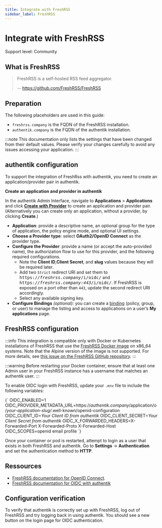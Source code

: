 ```yaml
---
title: Integrate with FreshRSS
sidebar_label: FreshRSS
---
```



# Integrate with FreshRSS

<span class="badge badge--secondary">Support level: Community</span>

## What is FreshRSS

> FreshRSS is a self-hosted RSS feed aggregator.
>
> -- https://github.com/FreshRSS/FreshRSS

## Preparation

The following placeholders are used in this guide:

- `freshrss.company` is the FQDN of the FreshRSS installation.
- `authentik.company` is the FQDN of the authentik installation.

:::note
This documentation only lists the settings that have been changed from their default values. Please verify your changes carefully to avoid any issues accessing your application.
:::

## authentik configuration

To support the integration of FreshRss with authentik, you need to create an application/provider pair in authentik.

**Create an application and provider in authentik**

In the authentik Admin Interface, navigate to **Applications** > **Applications** and click **[Create with Provider](/docs/add-secure-apps/applications/manage_apps#add-new-applications)** to create an application and provider pair. (Alternatively you can create only an application, without a provider, by clicking **Create**.)

- **Application**: provide a descriptive name, an optional group for the type of application, the policy engine mode, and optional UI settings.
- **Choose a Provider type**: select **OAuth2/OpenID Connect** as the provider type.
- **Configure the Provider**: provide a name (or accept the auto-provided name), the authorization flow to use for this provider, and the following required configurations.
    - Note the **Client ID**,**Client Secret**, and **slug** values because they will be required later.
    - Add two `Strict` redirect URI and set them to <kbd>https://<em>freshrss.company</em>/i/oidc/</kbd> and <kbd>https://<em>freshrss.company:443</em>/i/oidc/</kbd>. If FreshRSS is exposed on a port other than `443`, update the second redirect URI accordingly.
    - Select any available signing key.
- **Configure Bindings** _(optional):_ you can create a [binding](/docs/add-secure-apps/flows-stages/bindings/) (policy, group, or user) to manage the listing and access to applications on a user’s **My applications** page.

## FreshRSS configuration

:::info
This integration is compatible only with Docker or Kubernetes installations of FreshRSS that use the [FreshRSS Docker image](https://hub.docker.com/r/freshrss/freshrss/) on x86_64 systems. Note that the Alpine version of the image is not supported. For more details, see [this issue on the FreshRSS GitHub repository](https://github.com/FreshRSS/FreshRSS/issues/5722).
:::

:::warning
Before restarting your Docker container, ensure that at least one Admin user in your FreshRSS instance has a username that matches an authentik user.
:::

To enable OIDC login with FreshRSS, update your `.env` file to include the following variables:

<IntegrationsMultilineCodeblock>
    {`
OIDC_ENABLED=1
OIDC_PROVIDER_METADATA_URL=https://<em>authentik.company</em>/application/o/<em>your-application-slug</em>/.well-known/openid-configuration
OIDC_CLIENT_ID=<em>Your Client ID from authentik</em>
OIDC_CLIENT_SECRET=<em>Your Client Secret from authentik</em>
OIDC_X_FORWARDED_HEADERS=X-Forwarded-Port X-Forwarded-Proto X-Forwarded-Host
OIDC_SCOPES=openid email profile
`}
</IntegrationsMultilineCodeblock>

Once your container or pod is restarted, attempt to login as a user that exists in both FreshRSS and authentik. Go to **Settings** -> **Authentication** and set the authentication method to **HTTP**.

## Ressources

- [FreshRSS documentation for OpenID Connect](https://freshrss.github.io/FreshRSS/en/admins/16_OpenID-Connect.html).
- [FreshRSS documentation for OIDC with authentik](https://freshrss.github.io/FreshRSS/en/admins/16_OpenID-Connect-Authentik.html)

## Configuration verification

To verify that authentik is correctly set up with FreshRSS, log out of FreshRSS and try logging back in using authentik. You should see a new button on the login page for OIDC authentication.

